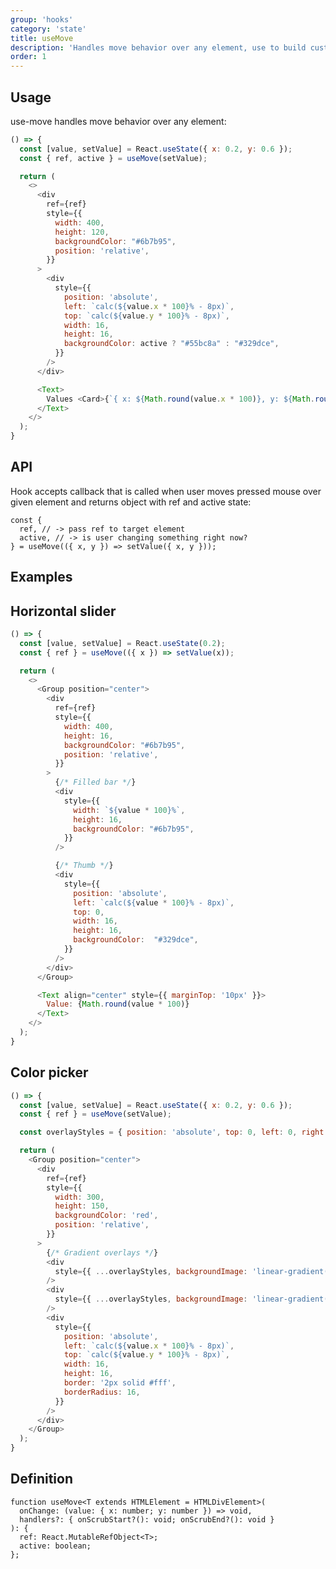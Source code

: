```yaml
---
group: 'hooks'
category: 'state'
title: useMove
description: 'Handles move behavior over any element, use to build custom sliders, color pickers, etc.'
order: 1
---
```


## Usage

use-move handles move behavior over any element:

```js live=true
() => {
  const [value, setValue] = React.useState({ x: 0.2, y: 0.6 });
  const { ref, active } = useMove(setValue);

  return (
    <>
      <div
        ref={ref}
        style={{
          width: 400,
          height: 120,
          backgroundColor: "#6b7b95",
          position: 'relative',
        }}
      >
        <div
          style={{
            position: 'absolute',
            left: `calc(${value.x * 100}% - 8px)`,
            top: `calc(${value.y * 100}% - 8px)`,
            width: 16,
            height: 16,
            backgroundColor: active ? "#55bc8a" : "#329dce",
          }}
        />
      </div>

      <Text>
        Values <Card>{`{ x: ${Math.round(value.x * 100)}, y: ${Math.round(value.y * 100)} }`}</Card>
      </Text>
    </>
  );
}
```

## API

Hook accepts callback that is called when user moves pressed mouse over given element and returns object with ref and active state:

```tsx
const {
  ref, // -> pass ref to target element
  active, // -> is user changing something right now?
} = useMove(({ x, y }) => setValue({ x, y }));
```

## Examples

## Horizontal slider

```js live=true
() => {
  const [value, setValue] = React.useState(0.2);
  const { ref } = useMove(({ x }) => setValue(x));

  return (
    <>
      <Group position="center">
        <div
          ref={ref}
          style={{
            width: 400,
            height: 16,
            backgroundColor: "#6b7b95",
            position: 'relative',
          }}
        >
          {/* Filled bar */}
          <div
            style={{
              width: `${value * 100}%`,
              height: 16,
              backgroundColor: "#6b7b95",
            }}
          />

          {/* Thumb */}
          <div
            style={{
              position: 'absolute',
              left: `calc(${value * 100}% - 8px)`,
              top: 0,
              width: 16,
              height: 16,
              backgroundColor:  "#329dce",
            }}
          />
        </div>
      </Group>

      <Text align="center" style={{ marginTop: '10px' }}>
        Value: {Math.round(value * 100)}
      </Text>
    </>
  );
}
```

## Color picker

```js live=true
() => {
  const [value, setValue] = React.useState({ x: 0.2, y: 0.6 });
  const { ref } = useMove(setValue);

  const overlayStyles = { position: 'absolute', top: 0, left: 0, right: 0, bottom: 0 };

  return (
    <Group position="center">
      <div
        ref={ref}
        style={{
          width: 300,
          height: 150,
          backgroundColor: 'red',
          position: 'relative',
        }}
      >
        {/* Gradient overlays */}
        <div
          style={{ ...overlayStyles, backgroundImage: 'linear-gradient(90deg, #fff, transparent)' }}
        />
        <div
          style={{ ...overlayStyles, backgroundImage: 'linear-gradient(0deg, #000, transparent)' }}
        />
        <div
          style={{
            position: 'absolute',
            left: `calc(${value.x * 100}% - 8px)`,
            top: `calc(${value.y * 100}% - 8px)`,
            width: 16,
            height: 16,
            border: '2px solid #fff',
            borderRadius: 16,
          }}
        />
      </div>
    </Group>
  );
}
```

## Definition

```tsx
function useMove<T extends HTMLElement = HTMLDivElement>(
  onChange: (value: { x: number; y: number }) => void,
  handlers?: { onScrubStart?(): void; onScrubEnd?(): void }
): {
  ref: React.MutableRefObject<T>;
  active: boolean;
};
```
